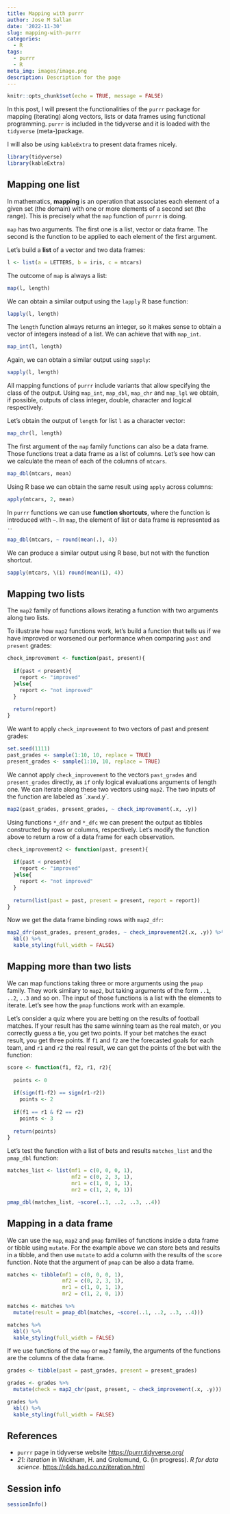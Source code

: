 ```yaml
---
title: Mapping with purrr
author: Jose M Sallan
date: '2022-11-30'
slug: mapping-with-purrr
categories:
  - R
tags:
  - purrr
  - R
meta_img: images/image.png
description: Description for the page
---
```


```r
knitr::opts_chunk$set(echo = TRUE, message = FALSE)
```

In this post, I will present the functionalities of the `purrr` package for mapping (iterating) along vectors, lists or data frames using functional programming. `purrr` is included in the tidyverse and it is loaded with the `tidyverse` (meta-)package.

I will also be using `kableExtra` to present data frames nicely.

```r
library(tidyverse)
library(kableExtra)
```

## Mapping one list

In mathematics, **mapping** is an operation that associates each element of a given set (the domain) with one or more elements of a second set (the range). This is precisely what the `map` function of `purrr` is doing. 

`map` has two arguments. The first one is a list, vector or data frame. The second is the function to be applied to each element of the first argument. 

Let's build a **list** of a vector and two data frames:

```r
l <- list(a = LETTERS, b = iris, c = mtcars)
```

The outcome of `map` is always a list:

```r
map(l, length)
```

We can obtain a similar output using the `lapply` R base function:

```r
lapply(l, length)
```

The `length` function always returns an integer, so it makes sense to obtain a vector of integers instead of a list. We can achieve that with `map_int`.

```r
map_int(l, length)
```

Again, we can obtain a similar output using `sapply`:

```r
sapply(l, length)
```

All mapping functions of `purrr` include variants that allow specifying the class of the output. Using `map_int`, `map_dbl`, `map_chr` and `map_lgl` we obtain, if possible, outputs of class integer, double, character and logical respectively.

Let's obtain the output of `length` for list `l` as a character vector:

```r
map_chr(l, length)
```

The first argument of the `map` family functions can also be a data frame. Those functions treat a data frame as a list of columns. Let's see how can we calculate the mean of each of the columns of `mtcars`.

```r
map_dbl(mtcars, mean)
```

Using R base we can obtain the same result using `apply` across columns:

```r
apply(mtcars, 2, mean)
```

In `purrr` functions we can use **function shortcuts**, where the function is introduced with `~`. In `map`, the element of list or data frame is represented as `.`.

```r
map_dbl(mtcars, ~ round(mean(.), 4))
```

We can produce a similar output using R base, but not with the function shortcut.

```r
sapply(mtcars, \(i) round(mean(i), 4))
```

## Mapping two lists

The `map2` family of functions allows iterating a function with two arguments along two lists.

To illustrate how `map2` functions work, let's build a function that tells us if we have improved or worsened our performance when comparing `past` and `present` grades:

```r
check_improvement <- function(past, present){
  
  if(past < present){
    report <- "improved"
  }else{
    report <- "not improved"
  }
  
  return(report)
}
```

We want to apply `check_improvement` to two vectors of past and present grades:

```r
set.seed(1111)
past_grades <- sample(1:10, 10, replace = TRUE)
present_grades <- sample(1:10, 10, replace = TRUE)
```

We cannot apply `check_improvement` to the vectors `past_grades` and `present_grades` directly, as `if` only logical evaluations arguments of length one. We can iterate along these two vectors using `map2`. The two inputs of the function are labeled as ´.x` and `.y`.

```r
map2(past_grades, present_grades, ~ check_improvement(.x, .y))
```

Using functions `*_dfr` and `*_dfc` we can present the output as tibbles constructed by rows or columns, respectively. Let's modify the function above to return a row of a data frame for each observation.

```r
check_improvement2 <- function(past, present){
  
  if(past < present){
    report <- "improved"
  }else{
    report <- "not improved"
  }
  
  return(list(past = past, present = present, report = report))
}
```

Now we get the data frame binding rows with `map2_dfr`:

```r
map2_dfr(past_grades, present_grades, ~ check_improvement2(.x, .y)) %>%
  kbl() %>%
  kable_styling(full_width = FALSE)
```

## Mapping more than two lists

We can map functions taking three or more arguments using the `pmap` family. They work similary to `map2`, but taking arguments of the form `..1`, `..2`, `..3` and so on. The input of those functions is a list with the elements to iterate. Let's see how the `pmap` functions work with an example.

Let's consider a quiz where you are betting on the results of football matches. If your result has the same winning team as the real match, or you correctly guess a tie, you get two points. If your bet matches the exact result, you get three points. If `f1` and `f2` are the forecasted goals for each team, and `r1` and `r2` the real result, we can get the points of the bet with the function:

```r
score <- function(f1, f2, r1, r2){
  
  points <- 0
  
  if(sign(f1-f2) == sign(r1-r2))
    points <- 2
  
  if(f1 == r1 & f2 == r2)
    points <- 3
  
  return(points)
}
```

Let's test the function with a list of bets and results `matches_list` and the `pmap_dbl` function:

```r
matches_list <- list(mf1 = c(0, 0, 0, 1),
                     mf2 = c(0, 2, 3, 1),
                     mr1 = c(1, 0, 1, 1),
                     mr2 = c(1, 2, 0, 1))

pmap_dbl(matches_list, ~score(..1, ..2, ..3, ..4))
```

## Mapping in a data frame

We can use the `map`, `map2` and `pmap` families of functions inside a data frame or tibble using `mutate`. For the example above we can store bets and results in a tibble, and then use `mutate` to add a column with the results of the `score` function. Note that the argument of `pmap` can be also a data frame.

```r
matches <- tibble(mf1 = c(0, 0, 0, 1),
                  mf2 = c(0, 2, 3, 1),
                  mr1 = c(1, 0, 1, 1),
                  mr2 = c(1, 2, 0, 1))

matches <- matches %>%
  mutate(result = pmap_dbl(matches, ~score(..1, ..2, ..3, ..4)))

matches %>%
  kbl() %>%
  kable_styling(full_width = FALSE)
```

If we use functions of the `map` or `map2` family, the arguments of the functions are the columns of the data frame.

```r
grades <- tibble(past = past_grades, present = present_grades)

grades <- grades %>%
  mutate(check = map2_chr(past, present, ~ check_improvement(.x, .y)))

grades %>%
  kbl() %>%
  kable_styling(full_width = FALSE)
```


## References

* `purrr` page in tidyverse website <https://purrr.tidyverse.org/>
* *21: iteration* in Wickham, H. and Grolemund, G. (in progress). *R for data science*. <https://r4ds.had.co.nz/iteration.html>

## Session info

```r
sessionInfo()
```

